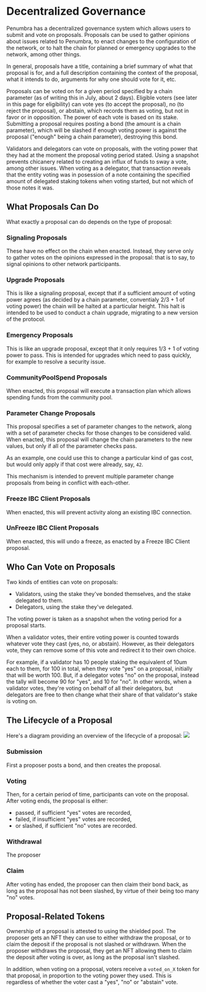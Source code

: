 # Decentralized Governance

Penumbra has a decentralized governance system which allows users to submit
and vote on proposals.
Proposals can be used to gather opinions about issues related to Penumbra,
to enact changes to the configuration of the network, or to halt the chain
for planned or emergency upgrades to the network, among other things.

In general, proposals have a title, containing a brief summary of what that proposal is for,
and a full description containing the context of the proposal, what it intends to do,
arguments for why one should vote for it, etc.

Proposals can be voted on for a given period specified by a chain parameter (as of writing this in July,
about 2 days).
Eligible voters (see later in this page for eligibility) can vote yes (to accept the proposal),
no (to reject the proposal), or abstain, which records them as voting,
but not in favor or in opposition.
The power of each vote is based on its stake.
Submitting a proposal requires posting a bond (the amount is a chain parameter),
which will be slashed if enough voting power is against the proposal ("enough" being a chain parameter),
destroying this bond.

Validators and delegators can vote on proposals, with the voting power that they had at the moment
the proposal voting period stated.
Using a snapshot prevents chicanery related to creating an influx of funds to sway a vote, among other issues.
When voting as a delegator, that transaction reveals that the entity voting
was in posession of a note containing the specified amount of delegated staking tokens
when voting started, but not which of those notes it was.

## What Proposals Can Do

What exactly a proposal can do depends on the type of proposal:

### Signaling Proposals

These have no effect on the chain when enacted.
Instead, they serve only to gather votes on the opinions
expressed in the proposal: that is to say, to signal opinions
to other network participants.

### Upgrade Proposals

This is like a signaling proposal, except that if a sufficient amount of voting power agrees
(as decided by a chain parameter, conventialy 2/3 + 1 of voting power)
the chain will be halted at a particular height.
This halt is intended to be used to conduct a chain upgrade, migrating to a new version of the protocol.

### Emergency Proposals

This is like an upgrade proposal, except that it only requires 1/3 + 1 of voting power to pass.
This is intended for upgrades which need to pass quickly, for example to resolve a security issue.

### CommunityPoolSpend Proposals

When enacted, this proposal will execute a transaction plan which allows spending funds
from the community pool.

### Parameter Change Proposals

This proposal specifies a set of parameter changes to the network,
along with a set of parameter checks for those changes to be considered valid.
When enacted, this proposal will change the chain parameters to the new values,
but only if all of the parameter checks pass.

As an example, one could use this to change a particular kind of gas cost,
but would only apply if that cost were already, say, `42`.

This mechanism is intended to prevent multiple parameter change proposals from being
in conflict with each-other.

### Freeze IBC Client Proposals

When enacted, this will prevent activity along an existing IBC connection.

### UnFreeze IBC Client Proposals

When enacted, this will undo a freeze, as enacted by a Freeze IBC Client proposal.

## Who Can Vote on Proposals

Two kinds of entities can vote on proposals:
- Validators, using the stake they've bonded themselves, and the stake delegated to them.
- Delegators, using the stake they've delegated.

The voting power is taken as a snapshot when the voting period for a proposal starts.

When a validator votes, their entire voting power is counted towards whatever vote
they cast (yes, no, or abstain).
However, as their delegators vote, they can remove some of this vote
and redirect it to their own choice.

For example, if a validator has 10 people staking the equivalent of 10um each to them,
for 100 in total, when they vote "yes" on a proposal, initially that will be worth 100.
But, if a delegator votes "no" on the proposal, instead the tally will become 90 for "yes",
and 10 for "no".
In other words, when a validator votes, they're voting on behalf of all their delegators,
but delegators are free to then change what their share of that validator's stake
is voting on.

## The Lifecycle of a Proposal

Here's a diagram providing an overview of the lifecycle of a proposal:
<picture>
  <source srcset="../images/governance-dark.png" media="(prefers-color-scheme: dark)" />
  <img src="../images/governance-light.png" />
</picture>

### Submission

First a proposer posts a bond, and then creates the proposal.

### Voting

Then, for a certain period of time, participants can vote
on the proposal.
After voting ends, the proposal is either:
- passed, if sufficient "yes" votes are recorded,
- failed, if insufficient "yes" votes are recorded,
- or slashed, if sufficient "no" votes are recorded.

### Withdrawal

The proposer 

### Claim

After voting has ended, the proposer can then claim their bond
back, as long as the proposal has not been slashed, by virtue
of their being too many "no" votes.

## Proposal-Related Tokens

Ownership of a proposal is attested to using the shielded pool.
The proposer gets an NFT they can use to either withdraw
the proposal, or to claim the deposit if the proposal is not slashed or withdrawn.
When the proposer withdraws the proposal, they get an NFT
allowing them to claim the deposit after voting is over,
as long as the proposal isn't slashed.

In addition, when voting on a proposal, voters receive a `voted_on_X` token
for that proposal, in proportion to the voting power they used.
This is regardless of whether the voter cast a "yes", "no" or "abstain" vote.

